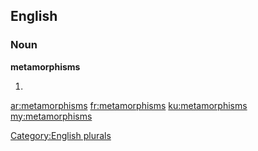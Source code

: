 ==English==

===Noun===
'''metamorphisms'''

# {{plural of|[[metamorphism]]}}

[[Category:English plurals]]

[[ar:metamorphisms]]
[[fr:metamorphisms]]
[[ku:metamorphisms]]
[[my:metamorphisms]]